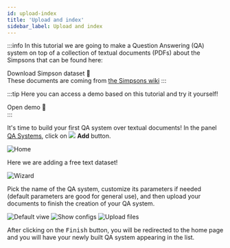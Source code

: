```yaml
---
id: upload-index
title: 'Upload and index'
sidebar_label: Upload and index
---
```



:::info
In this tutorial we are going to make a Question Answering (QA) system on top of a collection of textual documents (PDFs) about the Simpsons that can be found here:
<div style={{ display: 'flex', justifyContent: 'center', marginBottom: '20px' }}>
    <Link
        target="_blank"
        to='/Simpson_Family.zip'
        className="button button--primary button--lg"
        style={{ textDecoration: 'none ' }}
    >
        Download Simpson dataset 🍩
    </Link>
</div>
These documents are coming from <a href='https://simpsons.fandom.com/wiki/Category:Simpson_family'>the Simpsons wiki</a>
:::


:::tip
Here you can access a demo based on this tutorial and try it yourself!
<div style={{ display: 'flex', justifyContent: 'center', marginBottom: '20px' }}>
    <Link
        to='https://app.qanswer.ai/public-share?kb=The%20Simpson%20Family&type=text&user=demo&lang=en'
        className="button button--primary button--lg"
        style={{ textDecoration: 'none', backgroundColor: '#fff9', color: '#000', border: 'none' }}
    >
        Open demo 🍩
    </Link>
</div>
:::

<p>
    It's time to build your first QA system over textual documents! In the panel <a href='https://app.qanswer.ai/qa-systems'>QA Systems</a>, click on
    <img src='/img/icons/add_circle.svg' style={{ width: '30px', padding: '0 5px', verticalAlign: 'middle' }}/>
    <b style={{ verticalAlign: 'middle', color: '#666666', marginRight: '10px' }}>Add</b>
    button.
</p>

<Image src='/img/screenshots/tuto-ui-text/qa-systems-empty.png' alt='Home'/>

Here we are adding a free text dataset!

<Image src='/img/screenshots/wizard.png' alt='Wizard'/>

Pick the name of the QA system, customize its parameters if needed (default
parameters are good for general use), and then upload your documents to finish the
creation of your QA system.

<Tabs>
  <TabItem value='q1' label='Creation' default>
      <Image src='/img/screenshots/tuto-ui-text/add-dataset-creation.png' alt='Default viwe'/>
  </TabItem>

  <TabItem value="q2" label="Customize">
      <Image src='/img/screenshots/tuto-ui-text/add-dataset-creation-details.png' alt='Show configs'/>
  </TabItem>

  <TabItem value='q3' label='Upload'>
      <Image src='/img/screenshots/tuto-ui-text/add-dataset-upload.png' alt='Upload files'/>
  </TabItem>
</Tabs>


After clicking on the <kbd>Finish</kbd> button, you will be redirected to the home page and you
will have your newly built QA system appearing in the list.